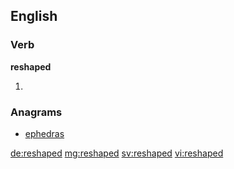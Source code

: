 ==English==

===Verb===
'''reshaped'''

# {{past of|reshape}}

===Anagrams===
* [[ephedras#English|ephedras]]

[[de:reshaped]]
[[mg:reshaped]]
[[sv:reshaped]]
[[vi:reshaped]]